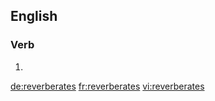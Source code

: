 ==English==

===Verb===
{{head|en}}

# {{en-third-person singular of|reverberate}}

[[de:reverberates]]
[[fr:reverberates]]
[[vi:reverberates]]